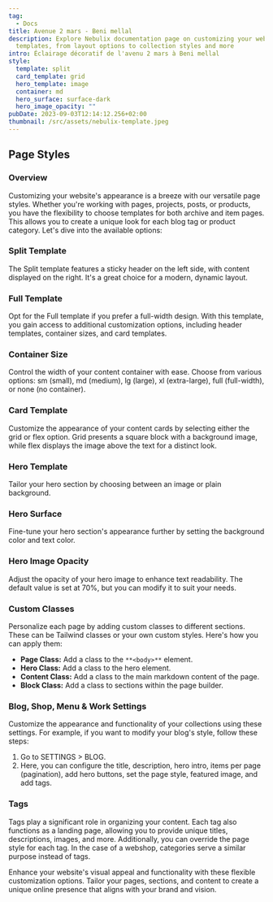 ```yaml
---
tag:
  - Docs
title: Avenue 2 mars - Beni mellal
description: Explore Nebulix documentation page on customizing your web
  templates, from layout options to collection styles and more
intro: Éclairage décoratif de l'avenu 2 mars à Beni mellal
style:
  template: split
  card_template: grid
  hero_template: image
  container: md
  hero_surface: surface-dark
  hero_image_opacity: ""
pubDate: 2023-09-03T12:14:12.256+02:00
thumbnail: /src/assets/nebulix-template.jpeg
---
```

## Page Styles

### Overview

Customizing your website's appearance is a breeze with our versatile page styles. Whether you're working with pages, projects, posts, or products, you have the flexibility to choose templates for both archive and item pages. This allows you to create a unique look for each blog tag or product category. Let's dive into the available options:

### Split Template

The Split template features a sticky header on the left side, with content displayed on the right. It's a great choice for a modern, dynamic layout.

### Full Template

Opt for the Full template if you prefer a full-width design. With this template, you gain access to additional customization options, including header templates, container sizes, and card templates.

### Container Size

Control the width of your content container with ease. Choose from various options: sm (small), md (medium), lg (large), xl (extra-large), full (full-width), or none (no container).

### Card Template

Customize the appearance of your content cards by selecting either the grid or flex option. Grid presents a square block with a background image, while flex displays the image above the text for a distinct look.

### Hero Template

Tailor your hero section by choosing between an image or plain background.

### Hero Surface

Fine-tune your hero section's appearance further by setting the background color and text color.

### Hero Image Opacity

Adjust the opacity of your hero image to enhance text readability. The default value is set at 70%, but you can modify it to suit your needs.

### Custom Classes

Personalize each page by adding custom classes to different sections. These can be Tailwind classes or your own custom styles. Here's how you can apply them:

- **Page Class:** Add a class to the `**<body>**` element.
- **Hero Class:** Add a class to the hero element.
- **Content Class:** Add a class to the main markdown content of the page.
- **Block Class:** Add a class to sections within the page builder.

### Blog, Shop, Menu & Work Settings

Customize the appearance and functionality of your collections using these settings. For example, if you want to modify your blog's style, follow these steps:

1. Go to SETTINGS > BLOG.
1. Here, you can configure the title, description, hero intro, items per page (pagination), add hero buttons, set the page style, featured image, and add tags.

### Tags

Tags play a significant role in organizing your content. Each tag also functions as a landing page, allowing you to provide unique titles, descriptions, images, and more. Additionally, you can override the page style for each tag. In the case of a webshop, categories serve a similar purpose instead of tags.

Enhance your website's visual appeal and functionality with these flexible customization options. Tailor your pages, sections, and content to create a unique online presence that aligns with your brand and vision.
